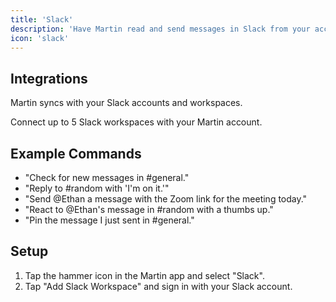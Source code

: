 ```yaml
---
title: 'Slack'
description: 'Have Martin read and send messages in Slack from your account.'
icon: 'slack'
---
```


## Integrations

Martin syncs with your Slack accounts and workspaces.

<Card title="Slack" icon="slack" horizontal="true">
  Connect up to 5 Slack workspaces with your Martin account.
</Card>


## Example Commands
- "Check for new messages in #general."
- "Reply to #random with 'I'm on it.'"
- "Send @Ethan a message with the Zoom link for the meeting today."
- "React to @Ethan's message in #random with a thumbs up."
- "Pin the message I just sent in #general."


## Setup

1. Tap the hammer icon in the Martin app and select "Slack".
2. Tap "Add Slack Workspace" and sign in with your Slack account.
